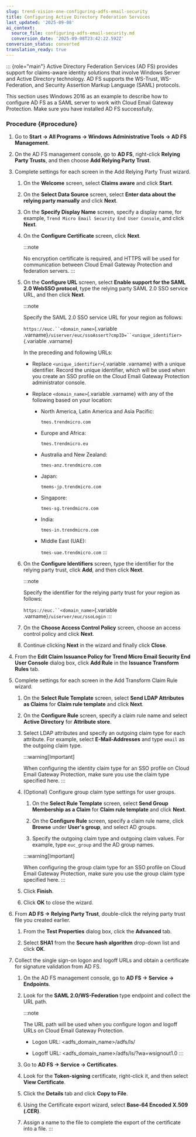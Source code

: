 ```yaml
---
slug: trend-vision-one-configuring-adfs-email-security
title: Configuring Active Directory Federation Services
last_updated: '2025-09-08'
ai_context:
  source_file: configuring-adfs-email-security.md
  conversion_date: '2025-09-08T23:42:22.592Z'
conversion_status: converted
translation_ready: true
---
```


::: {role="main"}
Active Directory Federation Services (AD FS) provides support for claims-aware identity solutions that involve Windows Server and Active Directory technology. AD FS supports the WS-Trust, WS-Federation, and Security Assertion Markup Language (SAML) protocols.

This section uses Windows 2016 as an example to describe how to configure AD FS as a SAML server to work with Cloud Email Gateway Protection. Make sure you have installed AD FS successfully.

### Procedure {#procedure}

1.  Go to **Start → All Programs → Windows Administrative Tools → AD FS Management**.

2.  On the AD FS management console, go to **AD FS**, right-click **Relying Party Trusts**, and then choose **Add Relying Party Trust**.

3.  Complete settings for each screen in the Add Relying Party Trust wizard.

    1.  On the **Welcome** screen, select **Claims aware** and click **Start**.

    2.  On the **Select Data Source** screen, select **Enter data about the relying party manually** and click **Next**.

    3.  On the **Specify Display Name** screen, specify a display name, for example, `Trend Micro Email Security End User Console`, and click **Next**.

    4.  On the **Configure Certificate** screen, click **Next**.

        :::note

        No encryption certificate is required, and HTTPS will be used for communication between Cloud Email Gateway Protection and federation servers.
        :::

    5.  On the **Configure URL** screen, select **Enable support for the SAML 2.0 WebSSO protocol**, type the relying party SAML 2.0 SSO service URL, and then click **Next**.

        :::note

        Specify the SAML 2.0 SSO service URL for your region as follows:

        `https://euc.``<domain_name>`{.variable .varname}`/uiserver/euc/ssoAssert?cmpID=``<unique_identifier>`{.variable .varname}

        In the preceding and following URLs:

        - Replace `<unique_identifier>`{.variable .varname} with a unique identifier. Record the unique identifier, which will be used when you create an SSO profile on the Cloud Email Gateway Protection administrator console.

        - Replace `<domain_name>`{.variable .varname} with any of the following based on your location:

          - North America, Latin America and Asia Pacific:

            `tmes.trendmicro.com`

          - Europe and Africa:

            `tmes.trendmicro.eu`

          - Australia and New Zealand:

            `tmes-anz.trendmicro.com`

          - Japan:

            `tmems-jp.trendmicro.com`

          - Singapore:

            `tmes-sg.trendmicro.com`

          - India:

            `tmes-in.trendmicro.com`

          - Middle East (UAE):

            `tmes-uae.trendmicro.com`
        :::

    6.  On the **Configure Identifiers** screen, type the identifier for the relying party trust, click **Add**, and then click **Next**.

        :::note

        Specify the identifier for the relying party trust for your region as follows:

        `https://euc.``<domain_name>`{.variable .varname}`/uiserver/euc/ssoLogin`
        :::

    7.  On the **Choose Access Control Policy** screen, choose an access control policy and click **Next**.

    8.  Continue clicking **Next** in the wizard and finally click **Close**.

4.  From the **Edit Claim Issuance Policy for Trend Micro Email Security End User Console** dialog box, click **Add Rule** in the **Issuance Transform Rules** tab.

5.  Complete settings for each screen in the Add Transform Claim Rule wizard.

    1.  On the **Select Rule Template** screen, select **Send LDAP Attributes as Claims** for **Claim rule template** and click **Next**.

    2.  On the **Configure Rule** screen, specify a claim rule name and select **Active Directory** for **Attribute store**.

    3.  Select LDAP attributes and specify an outgoing claim type for each attribute. For example, select **E-Mail-Addresses** and type `email` as the outgoing claim type.

        :::warning[Important]

        When configuring the identity claim type for an SSO profile on Cloud Email Gateway Protection, make sure you use the claim type specified here.
        :::

    4.  (Optional) Configure group claim type settings for user groups.

        1.  On the **Select Rule Template** screen, select **Send Group Membership as a Claim** for **Claim rule template** and click **Next**.

        2.  On the **Configure Rule** screen, specify a claim rule name, click **Browse** under **User's group**, and select AD groups.

        3.  Specify the outgoing claim type and outgoing claim values. For example, type `euc_group` and the AD group names.

        :::warning[Important]

        When configuring the group claim type for an SSO profile on Cloud Email Gateway Protection, make sure you use the group claim type specified here.
        :::

    5.  Click **Finish**.

    6.  Click **OK** to close the wizard.

6.  From **AD FS → Relying Party Trust**, double-click the relying party trust file you created earlier.

    1.  From the **Test Properties** dialog box, click the **Advanced** tab.

    2.  Select **SHA1** from the **Secure hash algorithm** drop-down list and click **OK**.

7.  Collect the single sign-on logon and logoff URLs and obtain a certificate for signature validation from AD FS.

    1.  On the AD FS management console, go to **AD FS → Service → Endpoints**.

    2.  Look for the **SAML 2.0/WS-Federation** type endpoint and collect the URL path.

        :::note

        The URL path will be used when you configure logon and logoff URLs on Cloud Email Gateway Protection.

        - Logon URL: \<adfs_domain_name\>/adfs/ls/

        - Logoff URL: \<adfs_domain_name\>/adfs/ls/?wa=wsignout1.0
        :::

    3.  Go to **AD FS → Service → Certificates**.

    4.  Look for the **Token-signing** certificate, right-click it, and then select **View Certificate**.

    5.  Click the **Details** tab and click **Copy to File**.

    6.  Using the Certificate export wizard, select **Base-64 Encoded X.509 (.CER)**.

    7.  Assign a name to the file to complete the export of the certificate into a file.
:::
